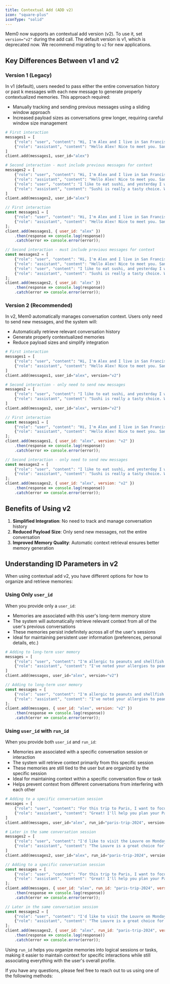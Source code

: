 ```yaml
---
title: Contextual Add (ADD v2)
icon: "square-plus"
iconType: "solid"
---
```


<Snippet file="paper-release.mdx" />

Mem0 now supports an contextual add version (v2). To use it, set `version="v2"` during the add call. The default version is v1, which is deprecated now. We recommend migrating to `v2` for new applications.

## Key Differences Between v1 and v2

### Version 1 (Legacy)
In v1 (default), users needed to pass either the entire conversation history or past k messages with each new message to generate properly contextualized memories. This approach required:

- Manually tracking and sending previous messages using a sliding window approach
- Increased payload sizes as conversations grew longer, requiring careful window size management

<CodeGroup>

```python Python
# First interaction
messages1 = [
    {"role": "user", "content": "Hi, I'm Alex and I live in San Francisco."},
    {"role": "assistant", "content": "Hello Alex! Nice to meet you. San Francisco is a beautiful city."}
]
client.add(messages1, user_id="alex")

# Second interaction - must include previous messages for context
messages2 = [
    {"role": "user", "content": "Hi, I'm Alex and I live in San Francisco."},
    {"role": "assistant", "content": "Hello Alex! Nice to meet you. San Francisco is a beautiful city."},
    {"role": "user", "content": "I like to eat sushi, and yesterday I went to Sunnyvale to eat sushi with my friends."},
    {"role": "assistant", "content": "Sushi is really a tasty choice. What did you do this weekend?"}
]
client.add(messages2, user_id="alex")
```

```javascript JavaScript
// First interaction
const messages1 = [
    {"role": "user", "content": "Hi, I'm Alex and I live in San Francisco."},
    {"role": "assistant", "content": "Hello Alex! Nice to meet you. San Francisco is a beautiful city."}
];
client.add(messages1, { user_id: "alex" })
    .then(response => console.log(response))
    .catch(error => console.error(error));

// Second interaction - must include previous messages for context
const messages2 = [
    {"role": "user", "content": "Hi, I'm Alex and I live in San Francisco."},
    {"role": "assistant", "content": "Hello Alex! Nice to meet you. San Francisco is a beautiful city."},
    {"role": "user", "content": "I like to eat sushi, and yesterday I went to Sunnyvale to eat sushi with my friends."},
    {"role": "assistant", "content": "Sushi is really a tasty choice. What did you do this weekend?"}
];
client.add(messages2, { user_id: "alex" })
    .then(response => console.log(response))
    .catch(error => console.error(error));
```

</CodeGroup>

### Version 2 (Recommended)
In v2, Mem0 automatically manages conversation context. Users only need to send new messages, and the system will:

- Automatically retrieve relevant conversation history
- Generate properly contextualized memories
- Reduce payload sizes and simplify integration

<CodeGroup>

```python Python
# First interaction
messages1 = [
    {"role": "user", "content": "Hi, I'm Alex and I live in San Francisco."},
    {"role": "assistant", "content": "Hello Alex! Nice to meet you. San Francisco is a beautiful city."}
]
client.add(messages1, user_id="alex", version="v2")

# Second interaction - only need to send new messages
messages2 = [
    {"role": "user", "content": "I like to eat sushi, and yesterday I went to Sunnyvale to eat sushi with my friends."},
    {"role": "assistant", "content": "Sushi is really a tasty choice. What did you do this weekend?"}
]
client.add(messages2, user_id="alex", version="v2")
```

```javascript JavaScript
// First interaction
const messages1 = [
    {"role": "user", "content": "Hi, I'm Alex and I live in San Francisco."},
    {"role": "assistant", "content": "Hello Alex! Nice to meet you. San Francisco is a beautiful city."}
];
client.add(messages1, { user_id: "alex", version: "v2" })
    .then(response => console.log(response))
    .catch(error => console.error(error));

// Second interaction - only need to send new messages
const messages2 = [
    {"role": "user", "content": "I like to eat sushi, and yesterday I went to Sunnyvale to eat sushi with my friends."},
    {"role": "assistant", "content": "Sushi is really a tasty choice. What did you do this weekend?"}
];
client.add(messages2, { user_id: "alex", version: "v2" })
    .then(response => console.log(response))
    .catch(error => console.error(error));
```

</CodeGroup>

## Benefits of Using v2

1. **Simplified Integration**: No need to track and manage conversation history
2. **Reduced Payload Size**: Only send new messages, not the entire conversation
3. **Improved Memory Quality**: Automatic context retrieval ensures better memory generation

## Understanding ID Parameters in v2

When using contextual add v2, you have different options for how to organize and retrieve memories:

### Using Only `user_id`

When you provide only a `user_id`:

- Memories are associated with this user's long-term memory store
- The system will automatically retrieve relevant context from all of the user's previous conversations
- These memories persist indefinitely across all of the user's sessions
- Ideal for maintaining persistent user information (preferences, personal details, etc.)

<CodeGroup>

```python Python
# Adding to long-term user memory
messages = [
    {"role": "user", "content": "I'm allergic to peanuts and shellfish."},
    {"role": "assistant", "content": "I've noted your allergies to peanuts and shellfish."}
]
client.add(messages, user_id="alex", version="v2")
```

```javascript JavaScript
// Adding to long-term user memory
const messages = [
    {"role": "user", "content": "I'm allergic to peanuts and shellfish."},
    {"role": "assistant", "content": "I've noted your allergies to peanuts and shellfish."}
];
client.add(messages, { user_id: "alex", version: "v2" })
    .then(response => console.log(response))
    .catch(error => console.error(error));
```

</CodeGroup>

### Using `user_id` with `run_id`

When you provide both `user_id` and `run_id`:

- Memories are associated with a specific conversation session or interaction
- The system will retrieve context primarily from this specific session
- These memories are still tied to the user but are organized by the specific session
- Ideal for maintaining context within a specific conversation flow or task
- Helps prevent context from different conversations from interfering with each other

<CodeGroup>

```python Python
# Adding to a specific conversation session
messages = [
    {"role": "user", "content": "For this trip to Paris, I want to focus on art museums."},
    {"role": "assistant", "content": "Great! I'll help you plan your Paris trip with a focus on art museums."}
]
client.add(messages, user_id="alex", run_id="paris-trip-2024", version="v2")

# Later in the same conversation session
messages2 = [
    {"role": "user", "content": "I'd like to visit the Louvre on Monday."},
    {"role": "assistant", "content": "The Louvre is a great choice for Monday. Would you like information about opening hours?"}
]
client.add(messages2, user_id="alex", run_id="paris-trip-2024", version="v2")
```

```javascript JavaScript
// Adding to a specific conversation session
const messages = [
    {"role": "user", "content": "For this trip to Paris, I want to focus on art museums."},
    {"role": "assistant", "content": "Great! I'll help you plan your Paris trip with a focus on art museums."}
];
client.add(messages, { user_id: "alex", run_id: "paris-trip-2024", version: "v2" })
    .then(response => console.log(response))
    .catch(error => console.error(error));

// Later in the same conversation session
const messages2 = [
    {"role": "user", "content": "I'd like to visit the Louvre on Monday."},
    {"role": "assistant", "content": "The Louvre is a great choice for Monday. Would you like information about opening hours?"}
];
client.add(messages2, { user_id: "alex", run_id: "paris-trip-2024", version: "v2" })
    .then(response => console.log(response))
    .catch(error => console.error(error));
```

</CodeGroup>

Using `run_id` helps you organize memories into logical sessions or tasks, making it easier to maintain context for specific interactions while still associating everything with the user's overall profile.

If you have any questions, please feel free to reach out to us using one of the following methods:

<Snippet file="get-help.mdx" />